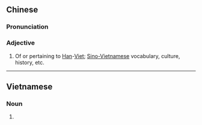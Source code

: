 {{also|汉越}}
==Chinese==
{{zh-forms|s=汉越}}

===Pronunciation===
{{zh-pron
|m=hànyuè
|cat=a
}}

===Adjective===
{{zh-adj}}

# Of or pertaining to [[Han]]-[[Viet]]; [[Sino-Vietnamese]] vocabulary, culture, history, etc.

----

==Vietnamese==
{{vi-hantutab}}

===Noun===
{{vi-hantu}}

# {{han tu form of|Hán-Việt|[[Han]]-[[Viet]]; [[Sino-Vietnamese]]}}